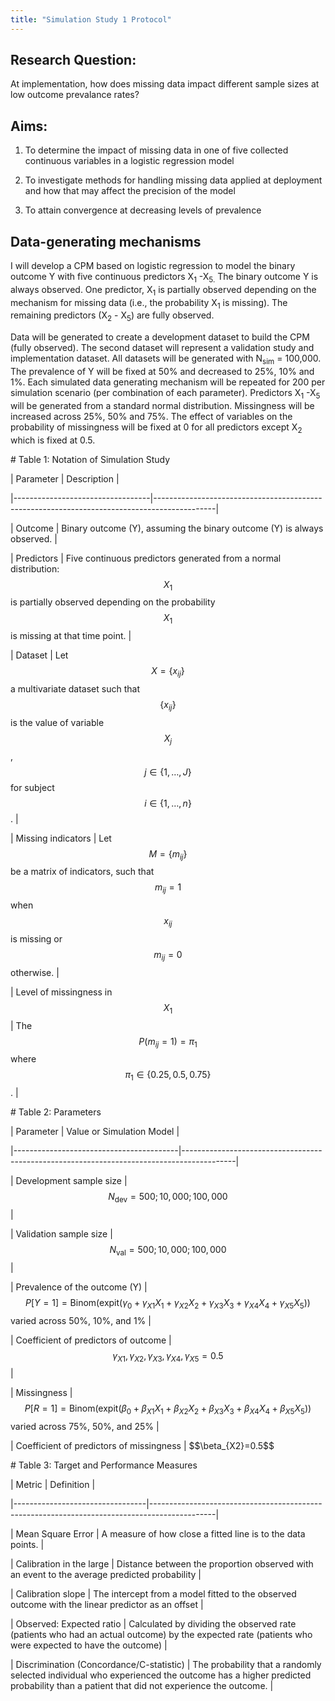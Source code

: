 ```yaml
---
title: "Simulation Study 1 Protocol"
---
```


## Research Question: 

At implementation, how does missing data impact different sample sizes at low outcome prevalance rates?

## Aims: 

1.  To determine the impact of missing data in one of five collected continuous variables in a logistic regression model

2.  To investigate methods for handling missing data applied at deployment and how that may affect the precision of the model

3.  To attain convergence at decreasing levels of prevalence

## Data-generating mechanisms

I will develop a CPM based on logistic regression to model the binary outcome Y with five continuous predictors X~1~ -X~5.~ The binary outcome Y is always observed. One predictor, X~1~ is partially observed depending on the mechanism for missing data (i.e., the probability X~1~ is missing). The remaining predictors (X~2~ - X~5~) are fully observed.   

Data will be generated to create a development dataset to build the CPM (fully observed). The second dataset will represent a validation study and implementation dataset. All datasets will be generated with N~sim~ = 100,000. The prevalence of Y will be fixed at 50% and decreased to 25%, 10% and 1%. Each simulated data generating mechanism will be repeated for 200 per simulation scenario (per combination of each parameter). Predictors X~1~ -X~5~ will be generated from a standard normal distribution. Missingness will be increased across 25%, 50% and 75%. The effect of variables on the probability of missingness will be fixed at 0 for all predictors except X~2~ which is fixed at 0.5.

\# Table 1: Notation of Simulation Study

\| Parameter \| Description \|

\|\-\-\-\-\-\-\-\-\-\-\-\-\-\-\-\-\-\-\-\-\-\-\-\-\-\-\-\-\-\-\-\-\--\|\-\-\-\-\-\-\-\-\-\-\-\-\-\-\-\-\-\-\-\-\-\-\-\-\-\-\-\-\-\-\-\-\-\-\-\-\-\-\-\-\-\-\-\-\-\-\-\-\-\-\-\-\-\-\-\-\-\-\-\-\-\-\-\-\-\-\-\-\-\-\-\-\-\-\-\-\-\-\-\-\-\-\-\-\-\-\-\-\-\-\-\--\|

\| Outcome \| Binary outcome (Y), assuming the binary outcome (Y) is always observed. \|

\| Predictors \| Five continuous predictors generated from a normal distribution: $$X_1$$ is partially observed depending on the probability $$X_1$$ is missing at that time point. \|

\| Dataset \| Let $$X = \{x_{ij}\}$$ a multivariate dataset such that $$\{x_{ij}\}$$ is the value of variable $$X_j$$, $$j \in \{1,\ldots,J\}$$ for subject $$i \in \{1,\ldots,n\}$$. \|

\| Missing indicators \| Let $$M = \{m_{ij}\}$$ be a matrix of indicators, such that $$m_{ij} = 1$$ when $$x_{ij}$$ is missing or $$m_{ij} = 0$$ otherwise. \|

\| Level of missingness in $$X_1$$ \| The $$P(m_{ij} = 1) = \pi_1$$ where $$\pi_1 \in \{0.25, 0.5, 0.75\}$$. \|

\# Table 2: Parameters

\| Parameter \| Value or Simulation Model \|

\|\-\-\-\-\-\-\-\-\-\-\-\-\-\-\-\-\-\-\-\-\-\-\-\-\-\-\-\-\-\-\-\-\-\-\-\-\-\-\-\--\|\-\-\-\-\-\-\-\-\-\-\-\-\-\-\-\-\-\-\-\-\-\-\-\-\-\-\-\-\-\-\-\-\-\-\-\-\-\-\-\-\-\-\-\-\-\-\-\-\-\-\-\-\-\-\-\-\-\-\-\-\-\-\-\-\-\-\-\-\-\-\-\-\-\-\-\-\-\-\-\-\-\-\-\-\-\-\-\-\-\--\|

\| Development sample size \| $$N_{\text{dev}}  = 500; 10,000; 100,000$$ \|

\| Validation sample size \| $$ N_{\text{val}} = 500; 10,000; 100,000 $$ \|

\| Prevalence of the outcome (Y) \| $$P[Y=1] = \text{Binom}(\text{expit}(\gamma_0 + \gamma_{X1} X_1 + \gamma_{X2} X_2 + \gamma_{X3} X_3 + \gamma_{X4} X_4 + \gamma_{X5} X_5)) $$ varied across 50%, 10%, and 1% \|

\| Coefficient of predictors of outcome \| $$\gamma_{X1}, \gamma_{X2}, \gamma_{X3}, \gamma_{X4}, \gamma_{X5} = 0.5$$ \|

\| Missingness \| $$P[R=1] = \text{Binom}(\text{expit}(\beta_0 + \beta_{X1} X_1 + \beta_{X2} X_2 + \beta_{X3} X_3 + \beta_{X4} X_4 + \beta_{X5} X_5))$$ varied across 75%, 50%, and 25% \|

\| Coefficient of predictors of missingness \| \$\$\\beta\_{X2}=0.5\$\$

\# Table 3: Target and Performance Measures

\| Metric \| Definition \|

\|\-\-\-\-\-\-\-\-\-\-\-\-\-\-\-\-\-\-\-\-\-\-\-\-\-\-\-\-\-\-\-\--\|\-\-\-\-\-\-\-\-\-\-\-\-\-\-\-\-\-\-\-\-\-\-\-\-\-\-\-\-\-\-\-\-\-\-\-\-\-\-\-\-\-\-\-\-\-\-\-\-\-\-\-\-\-\-\-\-\-\-\-\-\-\-\-\-\-\-\-\-\-\-\-\-\-\-\-\-\-\-\-\-\-\-\-\-\-\-\-\-\-\-\-\-\--\|

\| Mean Square Error \| A measure of how close a fitted line is to the data points. \|

\| Calibration in the large \| Distance between the proportion observed with an event to the average predicted probability \|

\| Calibration slope \| The intercept from a model fitted to the observed outcome with the linear predictor as an offset \|

\| Observed: Expected ratio \| Calculated by dividing the observed rate (patients who had an actual outcome) by the expected rate (patients who were expected to have the outcome) \|

\| Discrimination (Concordance/C-statistic) \| The probability that a randomly selected individual who experienced the outcome has a higher predicted probability than a patient that did not experience the outcome. \|
